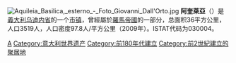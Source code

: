 {{unreferenced|time=2012-4-3}}
{{Infobox Italian comune
| name                = 阿奎萊亞
| official_name       = Aquileia
| native_name         =
| image_skyline       =
| imagesize           =
| image_alt           =
| image_caption       =
| image_shield        =
| shield_alt          =
| image_map           =
| map_alt             =
| map_caption         =
| pushpin_label_position =
| pushpin_map_alt     =
| latd  =  |latm  =   |lats  =  |latNS  = N
| longd =  |longm =  |longs =   |longEW = E
| coordinates_type    = type:city(278)_region:IT
| coordinates_display = title
| coordinates_footnotes =
| region              = 
| province            = [[乌迪内省|乌迪内省]]
| frazioni            =
| mayor_party         =
| mayor               = 
| area_footnotes      =
| area_total_km2      = 36
| population_footnotes =
| population_total    = 3519
| population_as_of    = 2009
| pop_density_footnotes =
| elevation_footnotes =
| elevation_m         = 
| twin1               =
| twin1_country       =
| saint               =
| day                 =
| postal_code         =33051
| area_code           = 
| website             = 
| footnotes           = }}
[[File:Aquileia_Basilica,_esterno_-_Foto_Giovanni_Dall'Orto.jpg|thumb]]
'''阿奎萊亞'''（{{lang-it|Aquileia}}）是[[義大利|義大利]][[乌迪内省|乌迪内省]]的一个[[市镇_(意大利)|市镇]]，曾經屬於[[羅馬帝國|羅馬帝國]]的一部分，总面积36平方公里，人口3519人，人口密度97.8人/平方公里（2009年）。ISTAT代码为030004。

{{烏迪內省市鎮}}
{{意大利世界遗产}}

[[Category:乌迪内省市镇|A]]
[[Category:意大利世界遗产|Category:意大利世界遗产]]
[[Category:前180年代建立|Category:前180年代建立]]
[[Category:前2世紀建立的聚居地|Category:前2世紀建立的聚居地]]